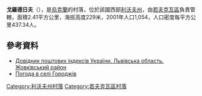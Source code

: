 {{coord|50|7|40|N|23|46|28|E|scale:100000|display=title}}

'''戈羅德日夫'''（{{lang-uk|Городжів}}），是[[烏克蘭|烏克蘭]]的村落，位於該國西部[[利沃夫州|利沃夫州]]，由[[若夫克瓦區|若夫克瓦區]]負責管轄，面積2.41平方公里，海拔高度229米，2001年人口1,054，人口密度每平方公里437.34人。

==參考資料==
*[http://www.uaidx.com/13/280/index Довідник поштових індексів України. Львівська область. Жовківський район] {{Wayback|url=http://www.uaidx.com/13/280/index |date=20161003171007 }}
* [http://weather.in.ua/ua/l'vovskaja/5607 Погода в селі Городжів]{{Wayback|url=http://weather.in.ua/ua/l%27vovskaja/5607 |date=20071031023845 }}

{{DEFAULTSORT:Городжів}}
[[Category:利沃夫州村落|Category:利沃夫州村落]]
[[Category:若夫克瓦區村落|Category:若夫克瓦區村落]]


{{Lviv-geo-stub}}